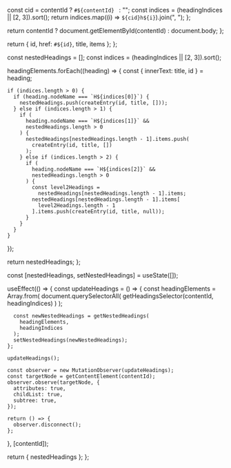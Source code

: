 
  const cid = contentId ? `#${contentId} ` : "";
  const indices = (headingIndices || [2, 3]).sort();
  return indices.map((i) => `${cid}h${i}`).join(", ");
};

  return contentId ? document.getElementById(contentId) : document.body;
};

  return { id, href: `#${id}`, title, items };
};

  const nestedHeadings = [];
  const indices = (headingIndices || [2, 3]).sort();

  headingElements.forEach((heading) => {
    const { innerText: title, id } = heading;

    if (indices.length > 0) {
      if (heading.nodeName === `H${indices[0]}`) {
        nestedHeadings.push(createEntry(id, title, []));
      } else if (indices.length > 1) {
        if (
          heading.nodeName === `H${indices[1]}` &&
          nestedHeadings.length > 0
        ) {
          nestedHeadings[nestedHeadings.length - 1].items.push(
            createEntry(id, title, [])
          );
        } else if (indices.length > 2) {
          if (
            heading.nodeName === `H${indices[2]}` &&
            nestedHeadings.length > 0
          ) {
            const level2Headings =
              nestedHeadings[nestedHeadings.length - 1].items;
            nestedHeadings[nestedHeadings.length - 1].items[
              level2Headings.length - 1
            ].items.push(createEntry(id, title, null));
          }
        }
      }
    }
  });

  return nestedHeadings;
};

  const [nestedHeadings, setNestedHeadings] = useState([]);

  useEffect(() => {
    const updateHeadings = () => {
      const headingElements = Array.from(
        document.querySelectorAll(
          getHeadingsSelector(contentId, headingIndices)
        )
      );

      const newNestedHeadings = getNestedHeadings(
        headingElements,
        headingIndices
      );
      setNestedHeadings(newNestedHeadings);
    };

    updateHeadings();

    const observer = new MutationObserver(updateHeadings);
    const targetNode = getContentElement(contentId);
    observer.observe(targetNode, {
      attributes: true,
      childList: true,
      subtree: true,
    });

    return () => {
      observer.disconnect();
    };
  }, [contentId]);

  return { nestedHeadings };
};
